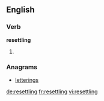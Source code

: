 ==English==

===Verb===
'''resettling'''

# {{present participle of|resettle}}

===Anagrams===
* [[letterings#English|letterings]]

[[de:resettling]]
[[fr:resettling]]
[[vi:resettling]]